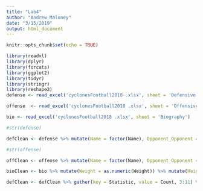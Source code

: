 ```yaml
---
title: "Lab4"
author: "Andrew Maloney"
date: "3/15/2019"
output: html_document
---
```


```r
knitr::opts_chunk$set(echo = TRUE)
```


```r

library(readxl)
library(dplyr) 
library(forcats)
library(ggplot2)
library(tidyr)
library(stringr)
library(reshape2)
defense <- read_excel('cyclonesFootball2018 .xlsx', sheet = 'Defensive')

offense  <- read_excel('cyclonesFootball2018 .xlsx', sheet = 'Offensive')

bio <- read_excel('cyclonesFootball2018 .xlsx', sheet = 'Biography')


```

```r
#str(defense)

defClean <- defense %>% mutate(Name = factor(Name), Opponent_Opponent = factor(Opponent_Opponent)) %>% mutate_at(vars(starts_with("Tack")), list(as.numeric)) %>% mutate_at(vars(starts_with("Turn")), list(as.numeric)) %>% mutate_at(vars(starts_with("Pass")), list(as.numeric))


```

```r
#str(offense)

offClean <- offense %>% mutate(Name = factor(Name), Opponent_Opponent = factor(Opponent_Opponent)) %>% mutate_at(vars(starts_with("Rec")), list(as.numeric)) %>% mutate_at(vars(starts_with("Rush")), list(as.numeric)) %>% mutate_at(vars(starts_with("Pass")), list(as.numeric)) %>% str

```



```r

bioClean <- bio %>% mutate(Weight = as.numeric(Weight)) %>% mutate(Height = str_replace_all(Height, "-", "")) %>% mutate(Height = as.numeric(Height)) %>% str


```




```r

defClean <- defClean %>% gather(key = Statistic, value = Count, 3:11) %>% str

```